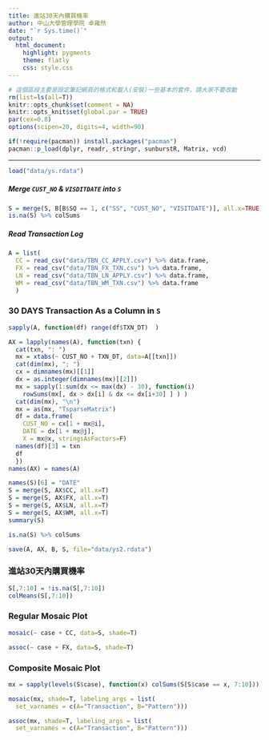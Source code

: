 ```yaml
---
title: 進站30天內購買機率
author: 中山大學管理學院 卓雍然
date: "`r Sys.time()`"
output: 
  html_document:
    highlight: pygments
    theme: flatly
    css: style.css
---
```


```r
# 這個區段主要是設定筆記網頁的格式和載入(安裝)一些基本的套件，請大家不要改動
rm(list=ls(all=T))
knitr::opts_chunk$set(comment = NA)
knitr::opts_knit$set(global.par = TRUE)
par(cex=0.8)
options(scipen=20, digits=4, width=90)

if(!require(pacman)) install.packages("pacman")
pacman::p_load(dplyr, readr, stringr, sunburstR, Matrix, vcd)
```
<hr>

```r
load("data/ys.rdata")
```

##### Merge `CUST_NO` & `VISDITDATE` into `S`
```r
S = merge(S, B[B$SQ == 1, c("SS", "CUST_NO", "VISITDATE")], all.x=TRUE)
is.na(S) %>% colSums
```

##### Read Transaction Log
```r
A = list(
  CC = read_csv("data/TBN_CC_APPLY.csv") %>% data.frame,
  FX = read_csv("data/TBN_FX_TXN.csv") %>% data.frame,
  LN = read_csv("data/TBN_LN_APPLY.csv") %>% data.frame,
  WM = read_csv("data/TBN_WM_TXN.csv") %>% data.frame
  )
```

### 30 DAYS Transaction As a Column in `S`
```r
sapply(A, function(df) range(df$TXN_DT)  )
```

```r
AX = lapply(names(A), function(txn) {
  cat(txn, ": ")
  mx = xtabs(~ CUST_NO + TXN_DT, data=A[[txn]])
  cat(dim(mx), "; ")
  cx = dimnames(mx)[[1]]
  dx = as.integer(dimnames(mx)[[2]])
  mx = sapply(1:sum(dx <= max(dx) - 30), function(i) 
    rowSums(mx[, dx > dx[i] & dx <= dx[i+30] ] ) )
  cat(dim(mx), "\n")
  mx = as(mx, "TsparseMatrix")
  df = data.frame(
    CUST_NO = cx[1 + mx@i],
    DATE = dx[1 + mx@j],
    X = mx@x, stringsAsFactors=F)
  names(df)[3] = txn
  df
  })
names(AX) = names(A)
```

```r
names(S)[6] = "DATE"
S = merge(S, AX$CC, all.x=T)
S = merge(S, AX$FX, all.x=T)
S = merge(S, AX$LN, all.x=T)
S = merge(S, AX$WM, all.x=T)
summary(S)
```

```r
is.na(S) %>% colSums
```

```r
save(A, AX, B, S, file="data/ys2.rdata")
```

### 進站30天內購買機率

```r
S[,7:10] = !is.na(S[,7:10])
colMeans(S[,7:10])
```

### Regular Mosaic Plot
```r
mosaic(~ case + CC, data=S, shade=T)
```

```r
assoc(~ case + FX, data=S, shade=T)
```

### Composite Mosaic Plot
```r
mx = sapply(levels(S$case), function(x) colSums(S[S$case == x, 7:10]))
```

```r
mosaic(mx, shade=T, labeling_args = list(
  set_varnames = c(A="Transaction", B="Pattern")))
```

```r
assoc(mx, shade=T, labeling_args = list(
  set_varnames = c(A="Transaction", B="Pattern")))
```
 





<br><br>